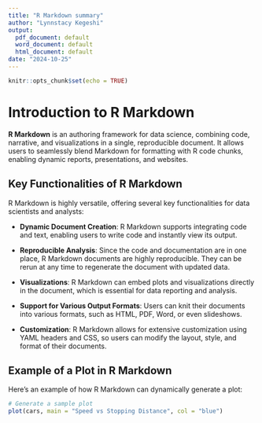 ```yaml
---
title: "R Markdown summary"
author: "Lynnstacy Kegeshi"
output: 
  pdf_document: default
  word_document: default
  html_document: default
date: "2024-10-25"
---
```


```r
knitr::opts_chunk$set(echo = TRUE)
```

# Introduction to R Markdown

**R Markdown** is an authoring framework for data science, combining code, narrative, and visualizations in a single, reproducible document. It allows users to seamlessly blend Markdown for formatting with R code chunks, enabling dynamic reports, presentations, and websites.

## Key Functionalities of R Markdown

R Markdown is highly versatile, offering several key functionalities for data scientists and analysts:

- **Dynamic Document Creation**: R Markdown supports integrating code and text, enabling users to write code and instantly view its output.
  
- **Reproducible Analysis**: Since the code and documentation are in one place, R Markdown documents are highly reproducible. They can be rerun at any time to regenerate the document with updated data.

- **Visualizations**: R Markdown can embed plots and visualizations directly in the document, which is essential for data reporting and analysis.

- **Support for Various Output Formats**: Users can knit their documents into various formats, such as HTML, PDF, Word, or even slideshows.

- **Customization**: R Markdown allows for extensive customization using YAML headers and CSS, so users can modify the layout, style, and format of their documents.

## Example of a Plot in R Markdown

Here’s an example of how R Markdown can dynamically generate a plot:

```r
# Generate a sample plot
plot(cars, main = "Speed vs Stopping Distance", col = "blue")
```


